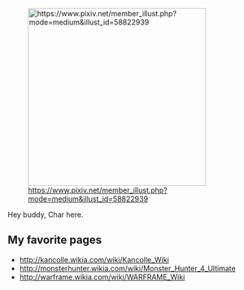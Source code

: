 [[File:We cheap.jpg|thumb|350px|right|https://www.pixiv.net/member_illust.php?mode=medium&illust_id=58822939]]

Hey buddy, Char here.

==My favorite pages==

* http://kancolle.wikia.com/wiki/Kancolle_Wiki
* http://monsterhunter.wikia.com/wiki/Monster_Hunter_4_Ultimate
* http://warframe.wikia.com/wiki/WARFRAME_Wiki
